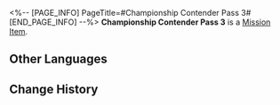 <%-- [PAGE_INFO]
PageTitle=#Championship Contender Pass 3#
[END_PAGE_INFO] --%>
{{Item Infobox
|id          = 140290
|image       = Item Championship Contender Pass 3.png
|type        = Mission Item
|invCategory = Missions
|rarity      = 3
|effect      = 
|description = One of three passes required to challenge the championship contender in the Victory Zone of Herta Space Station. With Herta's reluctant consent, the Aetherium Wars Tournament Association revamped the space station and set up obstacles for the players.
}}
'''Championship Contender Pass 3''' is a [[Mission Item]].

==Other Languages==
{{Other Languages
|en   = Championship Contender Pass 3
|zhs  = 三号冠军候补凭证
|zht  = 三號冠軍候補憑證
|ja   = チャンピオン候補パス・3号
|ko   = 우승 후보 허가증 3
|es   = Pase de aspirante al título n.º 3
|fr   = Pass du tournoi 3
|ru   = Пропуск претендента на чемпионство 3
|th   = ใบรับรองผู้ท้าชิงตำแหน่งแชมป์ 3
|vi   = Chứng Nhận Ứng Cử Viên Vô Địch Số 3
|de   = Pass für Meisterschaftsanwärter Nr. 3
|id   = Izin Akses Kandidat Juara 3
|pt   = CriptoChave do Campeonato 3
}}

==Change History==
{{Change History|2.0}}